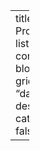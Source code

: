 ---
title: "My Project"
listing:
    contents: blog
    type: grid
    sort: "data desc"
    categories: false

---